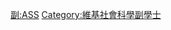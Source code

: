 {{Userbox
  |border-c = #FF88FF
  |border-s = 1
  |id-c     = #FF88FF
  |id-s     = 12
  |id-fc    = #000000
  |info-c   = #FFEEFF
  |info-s   = 10
  |info-fc  = #000000
  |id       = A.S.S.
  |info     = 這個用戶擁有[[:Category:維基社會科學副學士|社會科學副學士]]學位。
}}
<includeonly> [[Category:維基社會科學副學士|{{PAGENAME}}]] </includeonly>
<noinclude> [[Category:學位用戶框模板|副:ASS]][[Category:維基社會科學副學士]] </noinclude>